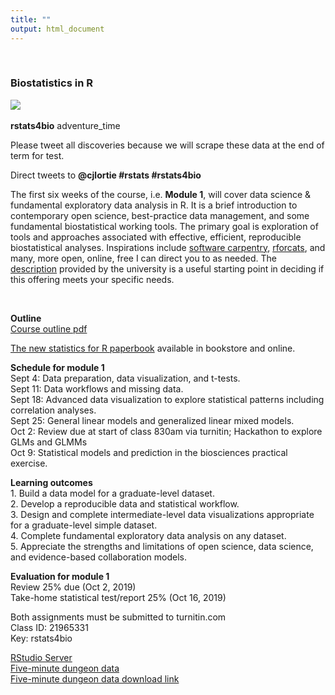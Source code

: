 ```yaml
---
title: ""
output: html_document
---
```

<br>

### Biostatistics in R  
![](./stats.jpg)  
<br>
**rstats4bio**
adventure_time  

Please tweet all discoveries because we will scrape these data at the end of term for test.

Direct tweets to **@cjlortie #rstats #rstats4bio**

The first six weeks of the course, i.e. **Module 1**, will cover data science & fundamental exploratory data analysis in R.  It is a brief introduction to contemporary open science, best-practice data management, and some fundamental biostatistical working tools. The primary goal is exploration of tools and approaches associated with effective, efficient, reproducible biostatistical analyses. Inspirations include [software carpentry](http://software-carpentry.org), [rforcats](http://rforcats.net), and many, more open, online, free I can direct you to as needed. The [description](http://biology.gradstudies.yorku.ca/courses/biol-5081/) provided by the university is a useful starting point in deciding if this offering meets your specific needs.

<br>  

**Outline**    
[Course outline pdf](https://github.com/cjlortie/rstats4bio/blob/master/BIOL5081-2019.pdf)  

[The new statistics for R paperbook](https://global.oup.com/academic/product/the-new-statistics-with-r-9780198729068?cc=us&lang=en&) available in bookstore and online.  


**Schedule for module 1**  
Sept 4:   Data preparation, data visualization, and t-tests.  
Sept 11: Data workflows and missing data.  
Sept 18: Advanced data visualization to explore statistical patterns including correlation analyses.  
Sept 25: General linear models and generalized linear mixed models.  
Oct 2:     Review due at start of class 830am via turnitin; Hackathon to explore GLMs and GLMMs  
Oct 9:     Statistical models and prediction in the biosciences practical exercise.  


**Learning outcomes**  
1.	Build a data model for a graduate-level dataset.  
2.	Develop a reproducible data and statistical workflow.  
3.	Design and complete intermediate-level data visualizations appropriate for a graduate-level simple dataset.  
4.	Complete fundamental exploratory data analysis on any dataset.  
5.	Appreciate the strengths and limitations of open science, data science, and evidence-based collaboration models.  

**Evaluation for module 1**  
Review 25% due (Oct 2, 2019)     
Take-home statistical test/report 25%  (Oct 16, 2019)  

Both assignments must be submitted to turnitin.com  
Class ID: 21965331    
Key: rstats4bio  

[RStudio Server](http://rho.sci.yorku.ca:8787)  
[Five-minute dungeon data](http://bit.ly/5MD_DATA)  
[Five-minute dungeon data download link](http://bit.ly/5MD_DOWNLOAD)  






